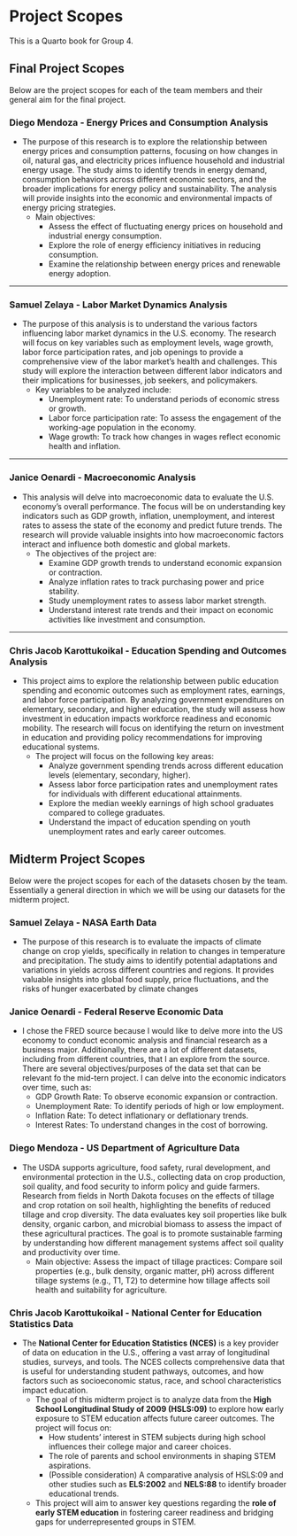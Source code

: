 # Project Scopes {.unnumbered}

This is a Quarto book for Group 4. 

## Final Project Scopes

Below are the project scopes for each of the team members and their general aim for the final project.

### Diego Mendoza - Energy Prices and Consumption Analysis {.unnumbered}
- The purpose of this research is to explore the relationship between energy prices and consumption patterns, focusing on how changes in oil, natural gas, and electricity prices influence household and industrial energy usage. The study aims to identify trends in energy demand, consumption behaviors across different economic sectors, and the broader implications for energy policy and sustainability. The analysis will provide insights into the economic and environmental impacts of energy pricing strategies.
  + Main objectives:
    - Assess the effect of fluctuating energy prices on household and industrial energy consumption.
    - Explore the role of energy efficiency initiatives in reducing consumption.
    - Examine the relationship between energy prices and renewable energy adoption.

---

### Samuel Zelaya - Labor Market Dynamics Analysis {.unnumbered}
- The purpose of this analysis is to understand the various factors influencing labor market dynamics in the U.S. economy. The research will focus on key variables such as employment levels, wage growth, labor force participation rates, and job openings to provide a comprehensive view of the labor market’s health and challenges. This study will explore the interaction between different labor indicators and their implications for businesses, job seekers, and policymakers.
  + Key variables to be analyzed include:
    - Unemployment rate: To understand periods of economic stress or growth.
    - Labor force participation rate: To assess the engagement of the working-age population in the economy.
    - Wage growth: To track how changes in wages reflect economic health and inflation.

---

### Janice Oenardi - Macroeconomic Analysis {.unnumbered}
- This analysis will delve into macroeconomic data to evaluate the U.S. economy's overall performance. The focus will be on understanding key indicators such as GDP growth, inflation, unemployment, and interest rates to assess the state of the economy and predict future trends. The research will provide valuable insights into how macroeconomic factors interact and influence both domestic and global markets.
  + The objectives of the project are:
    - Examine GDP growth trends to understand economic expansion or contraction.
    - Analyze inflation rates to track purchasing power and price stability.
    - Study unemployment rates to assess labor market strength.
    - Understand interest rate trends and their impact on economic activities like investment and consumption.

---

### Chris Jacob Karottukoikal - Education Spending and Outcomes Analysis {.unnumbered}
- This project aims to explore the relationship between public education spending and economic outcomes such as employment rates, earnings, and labor force participation. By analyzing government expenditures on elementary, secondary, and higher education, the study will assess how investment in education impacts workforce readiness and economic mobility. The research will focus on identifying the return on investment in education and providing policy recommendations for improving educational systems.
  + The project will focus on the following key areas:
    - Analyze government spending trends across different education levels (elementary, secondary, higher).
    - Assess labor force participation rates and unemployment rates for individuals with different educational attainments.
    - Explore the median weekly earnings of high school graduates compared to college graduates.
    - Understand the impact of education spending on youth unemployment rates and early career outcomes.


## Midterm Project Scopes

Below were the project scopes for each of the datasets chosen by the team. Essentially a general direction in which we will be using our datasets for the midterm project.

### Samuel Zelaya - NASA Earth Data {.unnumbered}
- The purpose of this research is to evaluate the impacts of climate change on crop yields, specifically in relation to changes in temperature and precipitation. The study aims to identify potential adaptations and variations in yields across different countries and regions. It provides valuable insights into global food supply, price fluctuations, and the risks of hunger exacerbated by climate changes

### Janice Oenardi -  Federal Reserve Economic Data {.unnumbered}
- I chose the FRED source because I would like to delve more into the US economy to conduct economic analysis and financial research as a business major. Additionally, there are a lot of different datasets, including from different countries, that I an explore from the source. There are several objectives/purposes of the data set that can be relevant fo the mid-tern project. I can delve into the economic indicators over time, such as:
  + GDP Growth Rate: To observe economic expansion or contraction.
  + Unemployment Rate: To identify periods of high or low employment.
  + Inflation Rate: To detect inflationary or deflationary trends.
  + Interest Rates: To understand changes in the cost of borrowing.

### Diego Mendoza - US Department of Agriculture Data {.unnumbered}
- The USDA supports agriculture, food safety, rural development, and environmental protection in the U.S., collecting data on crop production, soil quality, and food security to inform policy and guide farmers. Research from fields in North Dakota focuses on the effects of tillage and crop rotation on soil health, highlighting the benefits of reduced tillage and crop diversity. The data evaluates key soil properties like bulk density, organic carbon, and microbial biomass to assess the impact of these agricultural practices. The goal is to promote sustainable farming by understanding how different management systems affect soil quality and productivity over time.
  + Main objective: Assess the impact of tillage practices: Compare soil properties (e.g., bulk density, organic matter, pH) across different tillage systems (e.g., T1, T2) to determine how tillage affects soil health and suitability for agriculture.

### Chris Jacob Karottukoikal - National Center for Education Statistics Data {.unnumbered}
- The **National Center for Education Statistics (NCES)** is a key provider of data on education in the U.S., offering a vast array of longitudinal studies, surveys, and tools. The NCES collects comprehensive data that is useful for understanding student pathways, outcomes, and how factors such as socioeconomic status, race, and school characteristics impact education.
  + The goal of this midterm project is to analyze data from the **High School Longitudinal Study of 2009 (HSLS:09)** to explore how early exposure to STEM education affects future career outcomes. The project will focus on:
    - How students’ interest in STEM subjects during high school influences their college major and career choices.
    - The role of parents and school environments in shaping STEM aspirations.
    - (Possible consideration) A comparative analysis of HSLS:09 and other studies such as **ELS:2002** and **NELS:88** to identify broader educational trends.

  + This project will aim to answer key questions regarding the **role of early STEM education** in fostering career readiness and bridging gaps for underrepresented groups in STEM.